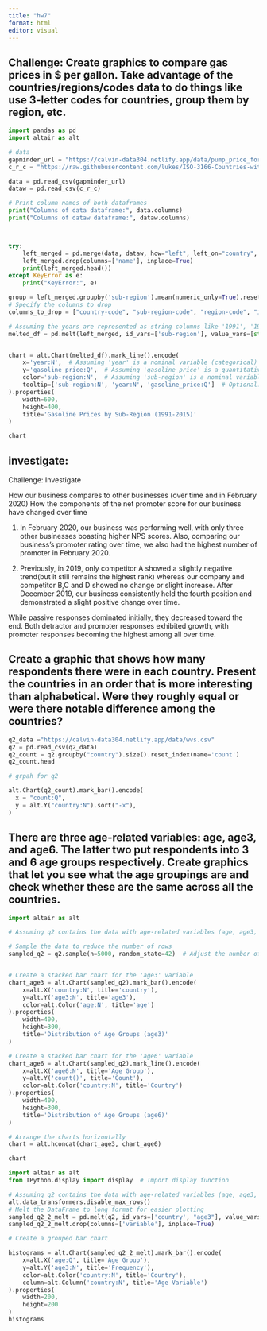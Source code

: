 ```yaml
---
title: "hw7"
format: html
editor: visual
---
```


## Challenge: Create graphics to compare gas prices in $ per gallon. Take advantage of the countries/regions/codes data to do things like use 3-letter codes for countries, group them by region, etc.
```python
import pandas as pd
import altair as alt

# data
gapminder_url = "https://calvin-data304.netlify.app/data/pump_price_for_gasoline_us_per_liter.csv"
c_r_c = "https://raw.githubusercontent.com/lukes/ISO-3166-Countries-with-Regional-Codes/master/all/all.csv" 

data = pd.read_csv(gapminder_url)
dataw = pd.read_csv(c_r_c)

# Print column names of both dataframes
print("Columns of data dataframe:", data.columns)
print("Columns of dataw dataframe:", dataw.columns)



try:
    left_merged = pd.merge(data, dataw, how="left", left_on="country", right_on="name")
    left_merged.drop(columns=['name'], inplace=True)
    print(left_merged.head())
except KeyError as e:
    print("KeyError:", e)
```

```python
group = left_merged.groupby('sub-region').mean(numeric_only=True).reset_index()
# Specify the columns to drop
columns_to_drop = ["country-code", "sub-region-code", "region-code", "intermediate-region-code"]

# Assuming the years are represented as string columns like '1991', '1992', ..., '2015'
melted_df = pd.melt(left_merged, id_vars=['sub-region'], value_vars=[str(year) for year in range(1991, 2016)], var_name='year', value_name='gasoline_price')
```

```python
```


```python
chart = alt.Chart(melted_df).mark_line().encode(
    x='year:N',  # Assuming 'year' is a nominal variable (categorical)
    y='gasoline_price:Q',  # Assuming 'gasoline_price' is a quantitative variable
    color='sub-region:N',  # Assuming 'sub-region' is a nominal variable (categorical)
    tooltip=['sub-region:N', 'year:N', 'gasoline_price:Q']  # Optional: Add tooltip
).properties(
    width=600,
    height=400,
    title='Gasoline Prices by Sub-Region (1991-2015)'
)

chart

```

## investigate:

Challenge: Investigate

How our business compares to other businesses (over time and in February 2020)
How the components of the net promoter score for our business have changed over time

1. In February 2020, our business was performing well, with only three other businesses boasting higher NPS scores. Also, comparing our business's promoter rating over time, we also had the highest number of promoter in February 2020.

2. Previously, in 2019, only competitor A showed a slightly negative trend(but it still remains the highest rank) whereas our company and competitor B,C and D showed no change or slight increase. After December 2019, our business consistently held the fourth position and demonstrated a slight positive change over time.

While passive responses dominated initially, they decreased toward the end. Both detractor and promoter responses exhibited growth, with promoter responses becoming the highest among all over time.

## Create a graphic that shows how many respondents there were in each country. Present the countries in an order that is more interesting than alphabetical. Were they roughly equal or were there notable difference among the countries?


```python
q2_data ="https://calvin-data304.netlify.app/data/wvs.csv"
q2 = pd.read_csv(q2_data)
q2_count = q2.groupby("country").size().reset_index(name='count')
q2_count.head
```

```python
# grpah for q2

alt.Chart(q2_count).mark_bar().encode(
  x = "count:Q",
  y = alt.Y("country:N").sort("-x"),
)
```
## There are three age-related variables: age, age3, and age6. The latter two put respondents into 3 and 6 age groups respectively. Create graphics that let you see what the age groupings are and check whether these are the same across all the countries.
```python
import altair as alt

# Assuming q2 contains the data with age-related variables (age, age3, age6) for each country

# Sample the data to reduce the number of rows
sampled_q2 = q2.sample(n=5000, random_state=42)  # Adjust the number of samples as needed


# Create a stacked bar chart for the 'age3' variable
chart_age3 = alt.Chart(sampled_q2).mark_bar().encode(
    x=alt.X('country:N', title='country'),
    y=alt.Y('age3:N', title='age3'),
    color=alt.Color('age:N', title='age')
).properties(
    width=400,
    height=300,
    title='Distribution of Age Groups (age3)'
)

# Create a stacked bar chart for the 'age6' variable
chart_age6 = alt.Chart(sampled_q2).mark_line().encode(
    x=alt.X('age6:N', title='Age Group'),
    y=alt.Y('count()', title='Count'),
    color=alt.Color('country:N', title='Country')
).properties(
    width=400,
    height=300,
    title='Distribution of Age Groups (age6)'
)

# Arrange the charts horizontally
chart = alt.hconcat(chart_age3, chart_age6)

chart

```
```python
import altair as alt
from IPython.display import display  # Import display function

# Assuming q2 contains the data with age-related variables (age, age3, age6) for each country
alt.data_transformers.disable_max_rows()
# Melt the DataFrame to long format for easier plotting
sampled_q2_2_melt = pd.melt(q2, id_vars=['country', "age3"], value_vars = ["age"])
sampled_q2_2_melt.drop(columns=['variable'], inplace=True)

# Create a grouped bar chart

histograms = alt.Chart(sampled_q2_2_melt).mark_bar().encode(
    x=alt.X('age:Q', title='Age Group'),
    y=alt.Y('age3:N', title='Frequency'),
    color=alt.Color('country:N', title='Country'),
    column=alt.Column('country:N', title='Age Variable')
).properties(
    width=200,
    height=200
)
histograms
```

